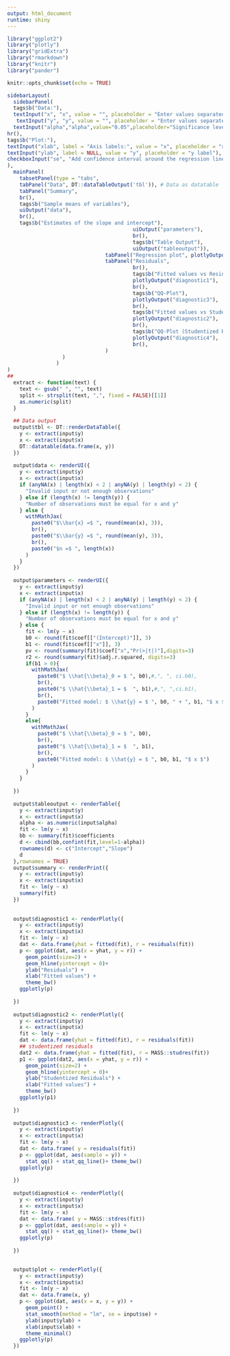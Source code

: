 ```yaml
---
output: html_document
runtime: shiny
---
```


```r
library("ggplot2")
library("plotly")
library("gridExtra")
library("rmarkdown")
library("knitr")
library("pander")

knitr::opts_chunk$set(echo = TRUE)
```
<!-- This Shiny App performs a simple and multiple linear regression. The user can upload (or input) the dataset of interest. User will obtain estimates of the parameters in the model. Also confidence intervals (CI), the default is 95% CI, as well $p$-value. We can check for the assumptions of normality based on the quantile-quantile plot, assumption of constant variance and linearity. -->

<!-- ### Simple Linear regression -->

<!-- Obtain a fitted model of the simple linear regression: -->
<!-- \[ -->
<!-- Y_i = \beta_0+\beta_1 x_i+\varepsilon_i -->
<!-- \] -->
<!-- where $Y_i \sim N(\beta_0+\beta_1 x_i,\sigma^2)$ and $\varepsilon_i \sim N(0,\sigma^2)$. -->
<!-- To learn more, see [Interactive Documents](http://rmarkdown.rstudio.com/authoring_shiny.html). -->



```r
sidebarLayout(
  sidebarPanel(
  tags$b("Data:"),
  textInput("x", "x", value = "", placeholder = "Enter values separated by a comma, e.g. 1, 2, 3, etc."),
   textInput("y", "y", value = "", placeholder = "Enter values separated by a comma, e.g. 4,5,6, etc."),
  textInput("alpha","alpha",value="0.05",placeholder="Significance level"),
hr(),
tags$b("Plot:"),
textInput("xlab", label = "Axis labels:", value = "x", placeholder = "x label"),
textInput("ylab", label = NULL, value = "y", placeholder = "y label"),
checkboxInput("se", "Add confidence interval around the regression line", TRUE)
),
  mainPanel(
    tabsetPanel(type = "tabs",
    tabPanel("Data", DT::dataTableOutput('tbl')), # Data as datatable
    tabPanel("Summary",
    br(),
    tags$b("Sample means of variables"),
    uiOutput("data"),
    br(),
    tags$b("Estimates of the slope and intercept"),
                                         uiOutput("parameters"),
                                         br(),
                                         tags$b("Table Output"),
                                         uiOutput("tableoutput")),
                                tabPanel("Regression plot", plotlyOutput("plot")), # Plot
                                tabPanel("Residuals",
                                         br(),
                                         tags$b("Fitted values vs Residuals"),
                                         plotlyOutput("diagnostic1"),
                                         br(),
                                         tags$b("QQ-Plot"),
                                         plotlyOutput("diagnostic3"),
                                         br(),
                                         tags$b("Fitted values vs Studentized Residuals"),
                                         plotlyOutput("diagnostic2"),
                                         br(),
                                         tags$b("QQ-Plot (Studentized Residuals)"),
                                         plotlyOutput("diagnostic4"),
                                         br(),
                                )
                  )
                )
)
##
  extract <- function(text) {
    text <- gsub(" ", "", text)
    split <- strsplit(text, ",", fixed = FALSE)[[1]]
    as.numeric(split)
  }
  
  ## Data output
  output$tbl <- DT::renderDataTable({
    y <- extract(input$y)
    x <- extract(input$x)
    DT::datatable(data.frame(x, y))
  })
  
  output$data <- renderUI({
    y <- extract(input$y)
    x <- extract(input$x)
    if (anyNA(x) | length(x) < 2 | anyNA(y) | length(y) < 2) {
      "Invalid input or not enough observations"
    } else if (length(x) != length(y)) {
      "Number of observations must be equal for x and y"
    } else {
      withMathJax(
        paste0("$\\bar{x} =$ ", round(mean(x), 3)),
        br(),
        paste0("$\\bar{y} =$ ", round(mean(y), 3)),
        br(),
        paste0("$n =$ ", length(x))
      )
    }
  })
  
  output$parameters <- renderUI({
    y <- extract(input$y)
    x <- extract(input$x)
    if (anyNA(x) | length(x) < 2 | anyNA(y) | length(y) < 2) {
      "Invalid input or not enough observations"
    } else if (length(x) != length(y)) {
      "Number of observations must be equal for x and y"
    } else {
      fit <- lm(y ~ x)
      b0 <- round(fit$coef[["(Intercept)"]], 3)
      b1 <- round(fit$coef[["x"]], 3)
      pv <- round(summary(fit)$coef["x","Pr(>|t|)"],digits=3)
      r2 <- round(summary(fit)$adj.r.squared, digits=3)
      if(b1 > 0){
        withMathJax(
          paste0("$ \\hat{\\beta}_0 = $ ", b0),#,", ", ci.b0),
          br(),
          paste0("$ \\hat{\\beta}_1 = $  ", b1),#,", ",ci.b1),
          br(),
          paste0("Fitted model: $ \\hat{y} = $ ", b0, " + ", b1, "$ x $")
        )
      } 
      else{
        withMathJax(
          paste0("$ \\hat{\\beta}_0 = $ ", b0),
          br(),
          paste0("$ \\hat{\\beta}_1 = $  ", b1),
          br(),
          paste0("Fitted model: $ \\hat{y} = $ ", b0, b1, "$ x $")
        ) 
      }
    }
    
  })
  
  output$tableoutput <- renderTable({
    y <- extract(input$y)
    x <- extract(input$x)
    alpha <- as.numeric(input$alpha)
    fit <- lm(y ~ x)
    bb <- summary(fit)$coefficients
    d <- cbind(bb,confint(fit,level=1-alpha))
    rownames(d) <- c("Intercept","Slope")
    d
  },rownames = TRUE)
  output$summary <- renderPrint({
    y <- extract(input$y)
    x <- extract(input$x)
    fit <- lm(y ~ x)
    summary(fit)
  })
  
  
  output$diagnostic1 <- renderPlotly({
    y <- extract(input$y)
    x <- extract(input$x)
    fit <- lm(y ~ x)
    dat <- data.frame(yhat = fitted(fit), r = residuals(fit))
    p <- ggplot(dat, aes(x = yhat, y = r)) +
      geom_point(size=2) +
      geom_hline(yintercept = 0)+
      ylab("Residuals") +
      xlab("Fitted values") +
      theme_bw()
    ggplotly(p)
    
  })
  
  output$diagnostic2 <- renderPlotly({
    y <- extract(input$y)
    x <- extract(input$x)
    fit <- lm(y ~ x)
    dat <- data.frame(yhat = fitted(fit), r = residuals(fit))
    ## studentized residuals
    dat2 <- data.frame(yhat = fitted(fit), r = MASS::studres(fit))
    p1 <- ggplot(dat2, aes(x = yhat, y = r)) +
      geom_point(size=2) +
      geom_hline(yintercept = 0)+
      ylab("Studentized Residuals") +
      xlab("Fitted values") +
      theme_bw()
    ggplotly(p1)
    
  })
  
  output$diagnostic3 <- renderPlotly({
    y <- extract(input$y)
    x <- extract(input$x)
    fit <- lm(y ~ x)
    dat <- data.frame( y = residuals(fit))
    p <- ggplot(dat, aes(sample = y)) +
      stat_qq() + stat_qq_line()+ theme_bw()
    ggplotly(p)
    
  })
  
  output$diagnostic4 <- renderPlotly({
    y <- extract(input$y)
    x <- extract(input$x)
    fit <- lm(y ~ x)
    dat <- data.frame( y = MASS::stdres(fit))
    p <- ggplot(dat, aes(sample = y)) +
      stat_qq() + stat_qq_line()+ theme_bw()
    ggplotly(p)
    
  })
  

  output$plot <- renderPlotly({
    y <- extract(input$y)
    x <- extract(input$x)
    fit <- lm(y ~ x)
    dat <- data.frame(x, y)
    p <- ggplot(dat, aes(x = x, y = y)) +
      geom_point() +
      stat_smooth(method = "lm", se = input$se) +
      ylab(input$ylab) +
      xlab(input$xlab) +
      theme_minimal()
    ggplotly(p)
  })
  


```



